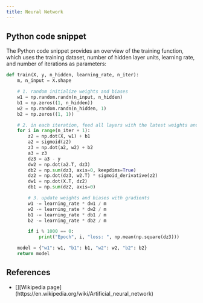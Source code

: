 ```yaml
---
title: Neural Network
---
```



## Python code snippet

The Python code snippet provides an overview of the training function, which uses the training dataset, number of hidden layer units, learning rate, and number of iterations as parameters:

```python
def train(X, y, n_hidden, learning_rate, n_iter):
    m, n_input = X.shape

    # 1. random initialize weights and biases
    w1 = np.random.randn(n_input, n_hidden)
    b1 = np.zeros((1, n_hidden))
    w2 = np.random.randn(n_hidden, 1)
    b2 = np.zeros((1, 1))

    # 2. in each iteration, feed all layers with the latest weights and biases
    for i in range(n_iter + 1):
        z2 = np.dot(X, w1) + b1
        a2 = sigmoid(z2)
        z3 = np.dot(a2, w2) + b2
        a3 = z3
        dz3 = a3 - y
        dw2 = np.dot(a2.T, dz3)
        db2 = np.sum(dz3, axis=0, keepdims=True)
        dz2 = np.dot(dz3, w2.T) * sigmoid_derivative(z2)
        dw1 = np.dot(X.T, dz2)
        db1 = np.sum(dz2, axis=0)

        # 3. update weights and biases with gradients
        w1 -= learning_rate * dw1 / m
        w2 -= learning_rate * dw2 / m
        b1 -= learning_rate * db1 / m
        b2 -= learning_rate * db2 / m

        if i % 1000 == 0:
            print("Epoch", i, "loss: ", np.mean(np.square(dz3)))

    model = {"w1": w1, "b1": b1, "w2": w2, "b2": b2}
    return model
```

## References

- [][Wikipedia page](https://en.wikipedia.org/wiki/Artificial_neural_network)